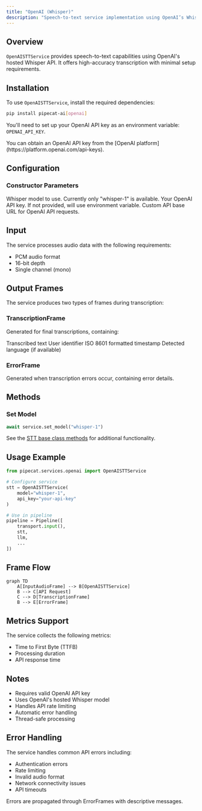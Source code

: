 ```yaml
---
title: "OpenAI (Whisper)"
description: "Speech-to-text service implementation using OpenAI’s Whisper API"
---
```


## Overview

`OpenAISTTService` provides speech-to-text capabilities using OpenAI's hosted Whisper API. It offers high-accuracy transcription with minimal setup requirements.

## Installation

To use `OpenAISTTService`, install the required dependencies:

```bash
pip install pipecat-ai[openai]
```

You'll need to set up your OpenAI API key as an environment variable: `OPENAI_API_KEY`.

<Tip>
  You can obtain an OpenAI API key from the [OpenAI
  platform](https://platform.openai.com/api-keys).
</Tip>

## Configuration

### Constructor Parameters

<ParamField path="model" type="str" default="whisper-1">
  Whisper model to use. Currently only "whisper-1" is available.
</ParamField>

<ParamField path="api_key" type="str" optional>
  Your OpenAI API key. If not provided, will use environment variable.
</ParamField>

<ParamField path="base_url" type="str" optional>
  Custom API base URL for OpenAI API requests.
</ParamField>

## Input

The service processes audio data with the following requirements:

- PCM audio format
- 16-bit depth
- Single channel (mono)

## Output Frames

The service produces two types of frames during transcription:

### TranscriptionFrame

Generated for final transcriptions, containing:

<ParamField path="text" type="string">
  Transcribed text
</ParamField>

<ParamField path="user_id" type="string">
  User identifier
</ParamField>

<ParamField path="timestamp" type="string">
  ISO 8601 formatted timestamp
</ParamField>

<ParamField path="language" type="Language">
  Detected language (if available)
</ParamField>

### ErrorFrame

Generated when transcription errors occur, containing error details.

## Methods

### Set Model

```python
await service.set_model("whisper-1")
```

See the [STT base class methods](/server/base-classes/speech#methods) for additional functionality.

## Usage Example

```python
from pipecat.services.openai import OpenAISTTService

# Configure service
stt = OpenAISTTService(
    model="whisper-1",
    api_key="your-api-key"
)

# Use in pipeline
pipeline = Pipeline([
    transport.input(),
    stt,
    llm,
    ...
])
```

## Frame Flow

```mermaid
graph TD
    A[InputAudioFrame] --> B[OpenAISTTService]
    B --> C[API Request]
    C --> D[TranscriptionFrame]
    B --> E[ErrorFrame]
```

## Metrics Support

The service collects the following metrics:

- Time to First Byte (TTFB)
- Processing duration
- API response time

## Notes

- Requires valid OpenAI API key
- Uses OpenAI's hosted Whisper model
- Handles API rate limiting
- Automatic error handling
- Thread-safe processing

## Error Handling

The service handles common API errors including:

- Authentication errors
- Rate limiting
- Invalid audio format
- Network connectivity issues
- API timeouts

Errors are propagated through ErrorFrames with descriptive messages.
